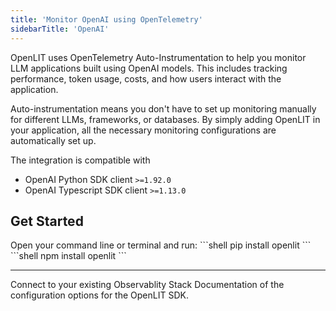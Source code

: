 ```yaml
---
title: 'Monitor OpenAI using OpenTelemetry'
sidebarTitle: 'OpenAI'
---
```



OpenLIT uses OpenTelemetry Auto-Instrumentation to help you monitor LLM applications built using OpenAI models. This includes tracking performance, token usage, costs, and how users interact with the application.

Auto-instrumentation means you don't have to set up monitoring manually for different LLMs, frameworks, or databases. By simply adding OpenLIT in your application, all the necessary monitoring configurations are automatically set up.

The integration is compatible with  
- OpenAI Python SDK client `>=1.92.0` 
- OpenAI Typescript SDK client `>=1.13.0` 

## Get Started 

<Steps>
  <Step title="Install OpenLIT">
    Open your command line or terminal and run:
    <Tabs>
      <Tab title="Python">
        ```shell
        pip install openlit
        ```
      </Tab>
      <Tab title="Typescript">
        ```shell
        npm install openlit
        ```
      </Tab>
    </Tabs>
  </Step>
  <IntegrationMethods />
</Steps>

---

<CardGroup cols={2}>
<Card title="Connections" href="/latest/sdk/destinations/intro" icon='link'>
Connect to your existing Observablity Stack
</Card>
<Card title="SDK configuration" href="/latest/sdk-configuration" icon='file-code'>
Documentation of the configuration options for the OpenLIT SDK.
</Card>
</CardGroup>